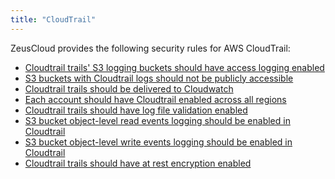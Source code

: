```yaml
---
title: "CloudTrail"
---
```


ZeusCloud provides the following security rules for AWS CloudTrail:
- <a href="https://github.com/Zeus-Labs/ZeusCloud/blob/main/backend/rules/cloudtrail/bucket_access_logging.go">Cloudtrail trails' S3 logging buckets should have access logging enabled</a>
- <a href="https://github.com/Zeus-Labs/ZeusCloud/blob/main/backend/rules/cloudtrail/bucket_not_publicly_accessible.go">S3 buckets with Cloudtrail logs should not be publicly accessible</a>
- <a href="https://github.com/Zeus-Labs/ZeusCloud/blob/main/backend/rules/cloudtrail/delivered_to_cloudwatch.go">Cloudtrail trails should be delivered to Cloudwatch</a>
- <a href="https://github.com/Zeus-Labs/ZeusCloud/blob/main/backend/rules/cloudtrail/enabled_all_regions.go">Each account should have Cloudtrail enabled across all regions</a>
- <a href="https://github.com/Zeus-Labs/ZeusCloud/blob/main/backend/rules/cloudtrail/log_file_validation_enabled.go">Cloudtrail trails should have log file validation enabled</a>
- <a href="https://github.com/Zeus-Labs/ZeusCloud/blob/main/backend/rules/cloudtrail/log_s3_object_read_events.go">S3 bucket object-level read events logging should be enabled in Cloudtrail</a>
- <a href="https://github.com/Zeus-Labs/ZeusCloud/blob/main/backend/rules/cloudtrail/log_s3_object_write_events.go">S3 bucket object-level write events logging should be enabled in Cloudtrail</a>
- <a href="https://github.com/Zeus-Labs/ZeusCloud/blob/main/backend/rules/cloudtrail/trails_at_rest_encrypted.go">Cloudtrail trails should have at rest encryption enabled</a>
